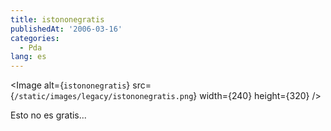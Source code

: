 ```yaml
---
title: istononegratis
publishedAt: '2006-03-16'
categories:
  - Pda
lang: es
---
```


<Image
  alt={`istononegratis`}
  src={`/static/images/legacy/istononegratis.png`}
  width={240}
  height={320}
/>

Esto no es gratis...
